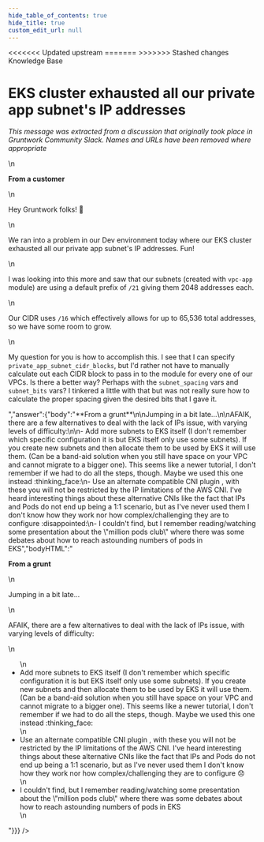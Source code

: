 ```yaml
---
hide_table_of_contents: true
hide_title: true
custom_edit_url: null
---
```



<head>
<<<<<<< Updated upstream
  <link rel="canonical" href="https://github.com/tnn-tnn-tnn-tnn-tnn-gruntwork-io/knowledge-base/discussions/12" />
=======
  <link rel="canonical" href="https://github.com/tnn-gruntwork-io/knowledge-base/discussions/12" />
>>>>>>> Stashed changes
</head>

<CenterLayout>
<span className="searchCategory">Knowledge Base</span>
<h1>EKS cluster exhausted all our private app subnet&apos;s IP addresses</h1>
<GitHub discussion={{"id":"MDEwOkRpc2N1c3Npb24zNTQxNzM0","number":12,"author":{"login":"gruntwork-support"},"title":"EKS cluster exhausted all our private app subnet's IP addresses","body":"_This message was extracted from a discussion that originally took place in Gruntwork Community Slack. Names and URLs have been removed where appropriate_\n\n**From a customer**\n\nHey Gruntwork folks! :wave:\n\nWe ran into a problem in our Dev environment today where our EKS cluster exhausted all our private app subnet's IP addresses. Fun!\n\nI was looking into this more and saw that our subnets (created with `vpc-app` module) are using a default prefix of `/21` giving them 2048 addresses each.\n\nOur CIDR uses `/16` which effectively allows for up to 65,536 total addresses, so we have some room to grow.\n\nMy question for you is how to accomplish this. I see that I can specify `private_app_subnet_cidr_blocks`, but I'd rather not have to manually calculate out each CIDR block to pass in to the module for every one of our VPCs. Is there a better way? Perhaps with the `subnet_spacing` vars and `subnet_bits` vars? I tinkered a little with that but was not really sure how to calculate the proper spacing given the desired bits that I gave it.","bodyHTML":"<p dir=\"auto\"><em>This message was extracted from a discussion that originally took place in Gruntwork Community Slack. Names and URLs have been removed where appropriate</em></p>\n<p dir=\"auto\"><strong>From a customer</strong></p>\n<p dir=\"auto\">Hey Gruntwork folks! <g-emoji class=\"g-emoji\" alias=\"wave\" fallback-src=\"https://github.githubassets.com/images/icons/emoji/unicode/1f44b.png\">👋</g-emoji></p>\n<p dir=\"auto\">We ran into a problem in our Dev environment today where our EKS cluster exhausted all our private app subnet's IP addresses. Fun!</p>\n<p dir=\"auto\">I was looking into this more and saw that our subnets (created with <code class=\"notranslate\">vpc-app</code> module) are using a default prefix of <code class=\"notranslate\">/21</code> giving them 2048 addresses each.</p>\n<p dir=\"auto\">Our CIDR uses <code class=\"notranslate\">/16</code> which effectively allows for up to 65,536 total addresses, so we have some room to grow.</p>\n<p dir=\"auto\">My question for you is how to accomplish this. I see that I can specify <code class=\"notranslate\">private_app_subnet_cidr_blocks</code>, but I'd rather not have to manually calculate out each CIDR block to pass in to the module for every one of our VPCs. Is there a better way? Perhaps with the <code class=\"notranslate\">subnet_spacing</code> vars and <code class=\"notranslate\">subnet_bits</code> vars? I tinkered a little with that but was not really sure how to calculate the proper spacing given the desired bits that I gave it.</p>","answer":{"body":"**From a grunt**\n\nJumping in a bit late...\n\nAFAIK, there are a few alternatives to deal with the lack of IPs issue, with varying levels of difficulty:\n\n- Add more subnets to EKS itself (I don't remember which specific configuration it is but EKS itself only use some subnets). If you create new subnets and then allocate them to be used by EKS it will use them. (Can be a band-aid solution when you still have space on your VPC and cannot migrate to a bigger one). This seems like a newer tutorial, I don't remember if we had to do all the steps, though. Maybe we used this one instead :thinking_face:\n- Use an alternate compatible CNI plugin , with these you will not be restricted by the IP limitations of the  AWS CNI. I've heard interesting things about these alternative CNIs like the fact that IPs and Pods do not end up being a 1:1 scenario, but as I've never used them I don't know how they work nor how complex/challenging they are to configure :disappointed:\n- I couldn't find, but I remember reading/watching some presentation about the \"million pods club\" where there was some debates about how to reach astounding numbers of pods in EKS","bodyHTML":"<p dir=\"auto\"><strong>From a grunt</strong></p>\n<p dir=\"auto\">Jumping in a bit late...</p>\n<p dir=\"auto\">AFAIK, there are a few alternatives to deal with the lack of IPs issue, with varying levels of difficulty:</p>\n<ul dir=\"auto\">\n<li>Add more subnets to EKS itself (I don't remember which specific configuration it is but EKS itself only use some subnets). If you create new subnets and then allocate them to be used by EKS it will use them. (Can be a band-aid solution when you still have space on your VPC and cannot migrate to a bigger one). This seems like a newer tutorial, I don't remember if we had to do all the steps, though. Maybe we used this one instead :thinking_face:</li>\n<li>Use an alternate compatible CNI plugin , with these you will not be restricted by the IP limitations of the  AWS CNI. I've heard interesting things about these alternative CNIs like the fact that IPs and Pods do not end up being a 1:1 scenario, but as I've never used them I don't know how they work nor how complex/challenging they are to configure <g-emoji class=\"g-emoji\" alias=\"disappointed\" fallback-src=\"https://github.githubassets.com/images/icons/emoji/unicode/1f61e.png\">😞</g-emoji></li>\n<li>I couldn't find, but I remember reading/watching some presentation about the \"million pods club\" where there was some debates about how to reach astounding numbers of pods in EKS</li>\n</ul>"}}} />

</CenterLayout>
  

<!-- ##DOCS-SOURCER-START
{
  "sourcePlugin": "github-discussions",
  "hash": "08156227b8be1d81d9d4f7dc262cca2a"
}
##DOCS-SOURCER-END -->
